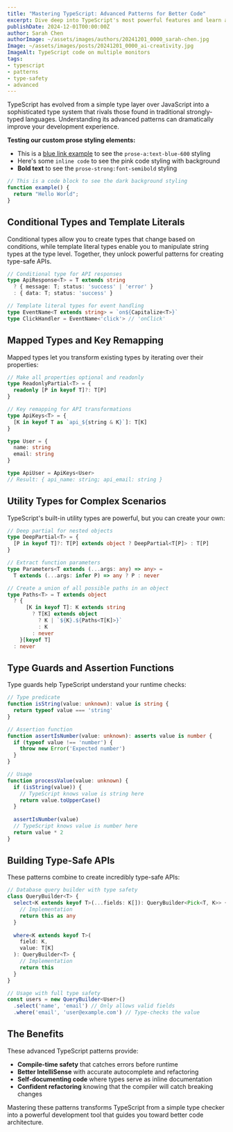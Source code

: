 ```yaml
---
title: "Mastering TypeScript: Advanced Patterns for Better Code"
excerpt: Dive deep into TypeScript's most powerful features and learn advanced patterns that will make your code more robust, maintainable, and expressive.
publishDate: 2024-12-01T00:00:00Z
author: Sarah Chen
authorImage: ~/assets/images/authors/20241201_0000_sarah-chen.jpg
Image: ~/assets/images/posts/20241201_0000_ai-creativity.jpg
ImageAlt: TypeScript code on multiple monitors
tags:
- typescript
- patterns
- type-safety
- advanced
---
```


TypeScript has evolved from a simple type layer over JavaScript into a sophisticated type system that rivals those found in traditional strongly-typed languages. Understanding its advanced patterns can dramatically improve your development experience.

**Testing our custom prose styling elements:**

- This is a [blue link example](https://typescript.org) to see the `prose-a:text-blue-600` styling
- Here's some `inline code` to see the pink code styling with background
- **Bold text** to see the `prose-strong:font-semibold` styling

```typescript
// This is a code block to see the dark background styling
function example() {
  return "Hello World";
}
```

## Conditional Types and Template Literals

Conditional types allow you to create types that change based on conditions, while template literal types enable you to manipulate string types at the type level. Together, they unlock powerful patterns for creating type-safe APIs.

```typescript
// Conditional type for API responses
type ApiResponse<T> = T extends string
  ? { message: T; status: 'success' | 'error' }
  : { data: T; status: 'success' }

// Template literal types for event handling
type EventName<T extends string> = `on${Capitalize<T>}`
type ClickHandler = EventName<'click'> // 'onClick'
```

## Mapped Types and Key Remapping

Mapped types let you transform existing types by iterating over their properties:

```typescript
// Make all properties optional and readonly
type ReadonlyPartial<T> = {
  readonly [P in keyof T]?: T[P]
}

// Key remapping for API transformations
type ApiKeys<T> = {
  [K in keyof T as `api_${string & K}`]: T[K]
}

type User = {
  name: string
  email: string
}

type ApiUser = ApiKeys<User>
// Result: { api_name: string; api_email: string }
```

## Utility Types for Complex Scenarios

TypeScript's built-in utility types are powerful, but you can create your own:

```typescript
// Deep partial for nested objects
type DeepPartial<T> = {
  [P in keyof T]?: T[P] extends object ? DeepPartial<T[P]> : T[P]
}

// Extract function parameters
type Parameters<T extends (...args: any) => any> = 
  T extends (...args: infer P) => any ? P : never

// Create a union of all possible paths in an object
type Paths<T> = T extends object
  ? {
      [K in keyof T]: K extends string
        ? T[K] extends object
          ? K | `${K}.${Paths<T[K]>}`
          : K
        : never
    }[keyof T]
  : never
```

## Type Guards and Assertion Functions

Type guards help TypeScript understand your runtime checks:

```typescript
// Type predicate
function isString(value: unknown): value is string {
  return typeof value === 'string'
}

// Assertion function
function assertIsNumber(value: unknown): asserts value is number {
  if (typeof value !== 'number') {
    throw new Error('Expected number')
  }
}

// Usage
function processValue(value: unknown) {
  if (isString(value)) {
    // TypeScript knows value is string here
    return value.toUpperCase()
  }
  
  assertIsNumber(value)
  // TypeScript knows value is number here
  return value * 2
}
```

## Building Type-Safe APIs

These patterns combine to create incredibly type-safe APIs:

```typescript
// Database query builder with type safety
class QueryBuilder<T> {
  select<K extends keyof T>(...fields: K[]): QueryBuilder<Pick<T, K>> {
    // Implementation
    return this as any
  }
  
  where<K extends keyof T>(
    field: K,
    value: T[K]
  ): QueryBuilder<T> {
    // Implementation
    return this
  }
}

// Usage with full type safety
const users = new QueryBuilder<User>()
  .select('name', 'email') // Only allows valid fields
  .where('email', 'user@example.com') // Type-checks the value
```

## The Benefits

These advanced TypeScript patterns provide:

- **Compile-time safety** that catches errors before runtime
- **Better IntelliSense** with accurate autocomplete and refactoring
- **Self-documenting code** where types serve as inline documentation
- **Confident refactoring** knowing that the compiler will catch breaking changes

Mastering these patterns transforms TypeScript from a simple type checker into a powerful development tool that guides you toward better code architecture.